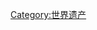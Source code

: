 {{Catnav|頁面分類|人类社会|文化|文物|世界遗产}}
{{Catnav|頁面分類|人文學科|考古学|文物|世界遗产}}
{{portal|世界遗产}}
{{catmore|亚洲和太平洋地区世界遗产列表}}
{{Commonscat|World Heritage Sites in Asia and Australasia}}

[[Category:世界遗产|Category:世界遗产]]